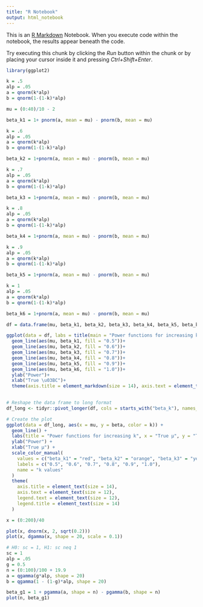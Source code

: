```yaml
---
title: "R Notebook"
output: html_notebook
---
```


This is an [R Markdown](http://rmarkdown.rstudio.com) Notebook. When you execute code within the notebook, the results appear beneath the code. 

Try executing this chunk by clicking the *Run* button within the chunk or by placing your cursor inside it and pressing *Ctrl+Shift+Enter*. 

```r
library(ggplot2)
```


```r
k = .5
alp = .05
a = qnorm(k*alp)
b = qnorm(1-(1-k)*alp)

mu = (0:40)/10 - 2

beta_k1 = 1+ pnorm(a, mean = mu) - pnorm(b, mean = mu)

k = .6
alp = .05
a = qnorm(k*alp)
b = qnorm(1-(1-k)*alp)

beta_k2 = 1+pnorm(a, mean = mu) - pnorm(b, mean = mu)

k = .7
alp = .05
a = qnorm(k*alp)
b = qnorm(1-(1-k)*alp)

beta_k3 = 1+pnorm(a, mean = mu) - pnorm(b, mean = mu)

k = .8
alp = .05
a = qnorm(k*alp)
b = qnorm(1-(1-k)*alp)

beta_k4 = 1+pnorm(a, mean = mu) - pnorm(b, mean = mu)

k = .9
alp = .05
a = qnorm(k*alp)
b = qnorm(1-(1-k)*alp)

beta_k5 = 1+pnorm(a, mean = mu) - pnorm(b, mean = mu)

k = 1
alp = .05
a = qnorm(k*alp)
b = qnorm(1-(1-k)*alp)

beta_k6 = 1+pnorm(a, mean = mu) - pnorm(b, mean = mu)

df = data.frame(mu, beta_k1, beta_k2, beta_k3, beta_k4, beta_k5, beta_k6)

ggplot(data = df, labs = title(main = "Power functions for increasing k" ,xlab = "True mu", ylab = "Type II Error"))+
  geom_line(aes(mu, beta_k1, fill = "0.5"))+
  geom_line(aes(mu, beta_k2, fill = "0.6"))+
  geom_line(aes(mu, beta_k3, fill = "0.7"))+
  geom_line(aes(mu, beta_k4, fill = "0.8"))+
  geom_line(aes(mu, beta_k5, fill = "0.9"))+
  geom_line(aes(mu, beta_k6, fill = "1.0"))+
  ylab("Power")+
  xlab("True \u03BC")+
  theme(axis.title = element_markdown(size = 14), axis.text = element_text(size = 12), legend.text = element_text(size = 12), legend.title = element_text(size = 14))
  
```
```r
# Reshape the data frame to long format
df_long <- tidyr::pivot_longer(df, cols = starts_with("beta_k"), names_to = "k", values_to = "beta")

# Create the plot
ggplot(data = df_long, aes(x = mu, y = beta, color = k)) +
  geom_line() +
  labs(title = "Power functions for increasing k", x = "True μ", y = "Type II Error") +
  ylab("Power") +
  xlab("True μ") +
  scale_color_manual(
    values = c("beta_k1" = "red", "beta_k2" = "orange", "beta_k3" = "yellow", "beta_k4" = "green", "beta_k5" = "blue", "beta_k6" = "purple"),
    labels = c("0.5", "0.6", "0.7", "0.8", "0.9", "1.0"),
    name = "k values"
  )
  theme(
    axis.title = element_text(size = 14),
    axis.text = element_text(size = 12),
    legend.text = element_text(size = 12),
    legend.title = element_text(size = 14)
  )
```



```r
x = (0:200)/40

plot(x, dnorm(x, 2, sqrt(0.2)))
plot(x, dgamma(x, shape = 20, scale = 0.1))
```

```r
# H0: sc = 1, H1: sc neq 1
sc = 1
alp = .05
g = 0.5
n = (0:100)/100 + 19.9
a = qgamma(g*alp, shape = 20)
b = qgamma(1 - (1-g)*alp, shape = 20)

beta_g1 = 1 + pgamma(a, shape = n) - pgamma(b, shape = n)
plot(n, beta_g1)
```

